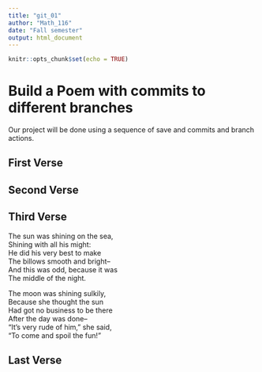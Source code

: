 ```yaml
---
title: "git_01"
author: "Math_116"
date: "Fall semester"
output: html_document
---
```


```r
knitr::opts_chunk$set(echo = TRUE)
```
# Build a Poem with commits to different branches
Our project will be done using a sequence of save and commits and branch actions.
<!-- Do not modify or change any text in "!--" bracketed areas such as this --- these are instructions to
you, if you change any of this the git program will notice it and compromise your git merging strategy !-->

## First Verse 
<!--Put the first five lines of a poem by Lewis Carrol in this section!-->

## Second Verse
<!--Put the first five lines of a poem by Robert Frost here!-->

## Third Verse
<!--Put the first two verses of The Walrus and the Carpenter here!-->
The sun was shining on the sea,  
 Shining with all his might:  
 He did his very best to make  
 The billows smooth and bright--  
 And this was odd, because it was  
 The middle of the night.  


 The moon was shining sulkily,  
 Because she thought the sun  
 Had got no business to be there  
 After the day was done--  
 "It's very rude of him," she said,  
 "To come and spoil the fun!"  

## Last Verse
<!--Put a short poem of your choice 8-20 lines,here!-->
